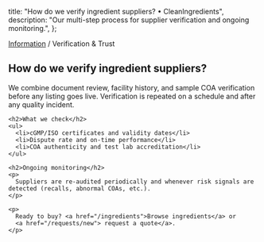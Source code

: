   title: "How do we verify ingredient suppliers? • CleanIngredients",
  description: "Our multi-step process for supplier verification and ongoing monitoring.",
};

<section className="mx-auto max-w-3xl px-6 py-12">
  <div className="text-sm text-neutral-500">
    <a href="/information" className="hover:underline">Information</a>
    <span className="mx-2">/</span>
    Verification &amp; Trust
  </div>

  <h1 className="mt-2 text-3xl md:text-4xl font-semibold tracking-tight">
    How do we verify ingredient suppliers?
  </h1>

  <article className="prose prose-neutral mt-6 max-w-none">
    <p>
      We combine document review, facility history, and sample COA verification before any listing goes live.
      Verification is repeated on a schedule and after any quality incident.
    </p>

    <h2>What we check</h2>
    <ul>
      <li>cGMP/ISO certificates and validity dates</li>
      <li>Dispute rate and on-time performance</li>
      <li>COA authenticity and test lab accreditation</li>
    </ul>

    <h2>Ongoing monitoring</h2>
    <p>
      Suppliers are re-audited periodically and whenever risk signals are detected (recalls, abnormal COAs, etc.).
    </p>

    <p>
      Ready to buy? <a href="/ingredients">Browse ingredients</a> or
      <a href="/requests/new"> request a quote</a>.
    </p>
  </article>
</section>
